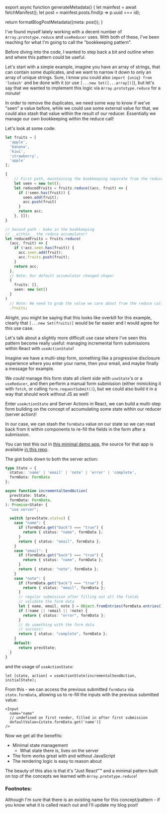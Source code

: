 

export async function generateMetadata() {
  let mainfest = await fetchManifest();
  let post = mainfest.posts.find(p => p.uuid === id);

  return formatBlogPostMetadata({meta: post});
}

<BlogPage id={id}>

I've found myself lately working with a decent number of `Array.prototype.reduce` and `useReducer` uses. With both of these, I've been reaching for what I'm going to call the "bookkeeping pattern"<FootnoteRef id="1" />.

Before diving into the code, I wanted to step back a bit and outline when and where this pattern could be useful.

Let's start with a simple example, imagine you have an array of strings, that can contain some duplicates, and we want to narrow it down to only an array of unique strings. Sure, I know you could also `import {uniq} from 'lodash'` and be done with it (or use `[...new Set([...array])]`), but let's say that we wanted to implement this logic via `Array.prototype.reduce` for a minute! 

In order to remove the duplicates, we need some way to know if we've "seen" a value before, while we could use some external value for that, we could also stash that value within the result of our reducer. Essentially we manage our own bookkeeping within the reduce call!

Let's look at some code:

```ts
let fruits = [
  'apple',
  'banana',
  'kiwi',
  'strawberry',
  'apple'
];

{
	// First path, maintaining the bookkeeping separate from the reduce:
	let seen = new Set();
	let reducedFruits = fruits.reduce((acc, fruit) => {
	  if (!seen.has(fruit)) {
	    seen.add(fruit);
	    acc.push(fruit)
	  }
	  return acc;
	}, []);
}

// Second path - bake in the bookkeeping
// __within__ the reduce accumulator!
let reducedFruits = fruits.reduce(
  (acc, fruit) => {
    if (!acc.seen.has(fruit)) {
      acc.seen.add(fruit);
      acc.fruits.push(fruit);
    }
    return acc;
  },
  // Note: Our default accumulator changed shape!
  {
    fruits: [],
    seen: new Set()
  }
)
  // Note: We need to grab the value we care about from the reduce call
  .fruits;
```

Alright, you might be saying that this looks like overkill for this example, clearly that `[...new Set(fruits)]` would be far easier and I would agree for this use case. 

Let's talk about a slightly more difficult use case where I've seen this pattern become really useful: managing incremental form submissions within React with `useActionState`!

Imagine we have a multi-step form, something like a progressive disclosure experience where you enter your name, then your email, and maybe finally a message for example.

We _could_ manage this form state all client side with `useState`'s or a `useReducer`, and then perform a manual form submission (either mimicking it with `fetch`, or calling `form.requestSubmit()`), but we could also build it in a way that should work without JS as well!

Enter `useActionState` and Server Actions in React, we can build a multi-step form building on the concept of accumulating some state within our reducer (server action)!

In our case, we can stash the `formData` value on our state so we can read back from it within components to re-fill the fields in the form after a submission.

You can test this out in [this minimal demo app](https://multi-step-form-xi-black.vercel.app/), the source for that app is available [in this repo](https://github.com/hamlim/multi-step-form).

The gist boils down to both the server action:

```ts
type State = {
  status: 'name' | 'email' | 'note' | 'error' | 'complete',
  formData: FormData
};

async function incrementalSendAction(
  prevState: State,
  formData: FormData,
): Promise<State> {
  "use server";

  switch (prevState.status) {
    case "name": {
      if (formData.get("back") === "true") {
        return { status: "name", formData };
      }
      return { status: "email", formData };
    }
    case "email": {
      if (formData.get("back") === "true") {
        return { status: "name", formData };
      }
      return { status: "note", formData };
    }
    case "note": {
      if (formData.get("back") === "true") {
        return { status: "email", formData };
      }
      // regular submission after filling out all the fields
      // validate the form data
      let { name, email, note } = Object.fromEntries(formData.entries());
      if (!name || !email || !note) {
        return { status: "error", formData };
      }
      // do something with the form data
      // success!
      return { status: "complete", formData };
    }
    default:
      return prevState;
  }
}
```

and the usage of `useActionState`:

```tsx
let [state, action] = useActionState(incrementalSendAction, initialState);
```

From this - we can access the previous submitted `formData` via `state.formData`, allowing us to re-fill the inputs with the previous submitted value:

```tsx
<Input
  name="name"
  // undefined on first render, filled in after first submission
  defaultValue={state.formData.get('name')}
/>
```

Now we get all the benefits:
- Minimal state management
	- What state there is, lives on the server
- The form works great with and without JavaScript
- The rendering logic is easy to reason about

The beauty of this also is that it's "Just React"™ and a minimal pattern built on top of the concepts we learned with `Array.prototype.reduce`!
### Footnotes:

<Footnote id="1">Although I'm sure that there is an existing name for this concept/pattern - if you know what it is called reach out and I'll update my blog post!</Footnote>


</BlogPage>
